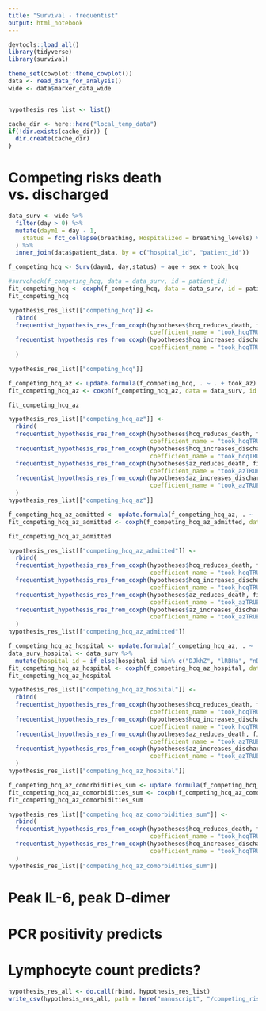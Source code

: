---
title: "Survival - frequentist"
output: html_notebook
---


```{r}
devtools::load_all()
library(tidyverse)
library(survival)

theme_set(cowplot::theme_cowplot())
data <- read_data_for_analysis()
wide <- data$marker_data_wide


hypothesis_res_list <- list()

cache_dir <- here::here("local_temp_data")
if(!dir.exists(cache_dir)) {
  dir.create(cache_dir)
}

```

# Competing risks death vs. discharged


```{r}
data_surv <- wide %>%  
  filter(day > 0) %>%
  mutate(daym1 = day - 1,
    status = fct_collapse(breathing, Hospitalized = breathing_levels) %>% factor(ordered = FALSE) %>% fct_relevel("Hospitalized", "Discharged", "Death") %>% fct_explicit_na("Hospitalized")
  ) %>%
  inner_join(data$patient_data, by = c("hospital_id", "patient_id")) 

f_competing_hcq <- Surv(daym1, day,status) ~ age + sex + took_hcq

#survcheck(f_competing_hcq, data = data_surv, id = patient_id)
fit_competing_hcq <- coxph(f_competing_hcq, data = data_surv, id = patient_id)
fit_competing_hcq

hypothesis_res_list[["competing_hcq"]] <-
  rbind(
  frequentist_hypothesis_res_from_coxph(hypotheses$hcq_reduces_death, fit_competing_hcq,
                                        coefficient_name = "took_hcqTRUE", transition = "1:3", adjusted = "age, sex"),
  frequentist_hypothesis_res_from_coxph(hypotheses$hcq_increases_discharged, fit_competing_hcq,
                                        coefficient_name = "took_hcqTRUE", transition = "1:2", adjusted = "age, sex")
  )

hypothesis_res_list[["competing_hcq"]]
```

```{r}
f_competing_hcq_az <- update.formula(f_competing_hcq, . ~ . + took_az)
fit_competing_hcq_az <- coxph(f_competing_hcq_az, data = data_surv, id = patient_id)

fit_competing_hcq_az

hypothesis_res_list[["competing_hcq_az"]] <-
  rbind(
  frequentist_hypothesis_res_from_coxph(hypotheses$hcq_reduces_death, fit_competing_hcq_az,
                                        coefficient_name = "took_hcqTRUE", transition = "1:3", adjusted = "age, sex, az"),
  frequentist_hypothesis_res_from_coxph(hypotheses$hcq_increases_discharged, fit_competing_hcq_az,
                                        coefficient_name = "took_hcqTRUE", transition = "1:2", adjusted = "age, sex, az"),
  frequentist_hypothesis_res_from_coxph(hypotheses$az_reduces_death, fit_competing_hcq_az,
                                        coefficient_name = "took_azTRUE", transition = "1:3", adjusted = "age, sex, hcq"),
  frequentist_hypothesis_res_from_coxph(hypotheses$az_increases_discharged, fit_competing_hcq_az,
                                        coefficient_name = "took_azTRUE", transition = "1:2", adjusted = "age, sex, hcq")
  )
hypothesis_res_list[["competing_hcq_az"]]
```

```{r}
f_competing_hcq_az_admitted <- update.formula(f_competing_hcq_az, . ~ . + admitted_for_covid)
fit_competing_hcq_az_admitted <- coxph(f_competing_hcq_az_admitted, data = data_surv, id = patient_id)

fit_competing_hcq_az_admitted

hypothesis_res_list[["competing_hcq_az_admitted"]] <-
  rbind(
  frequentist_hypothesis_res_from_coxph(hypotheses$hcq_reduces_death, fit_competing_hcq_az_admitted,
                                        coefficient_name = "took_hcqTRUE", transition = "1:3", adjusted = "age, sex, admitted, az"),
  frequentist_hypothesis_res_from_coxph(hypotheses$hcq_increases_discharged, fit_competing_hcq_az_admitted,
                                        coefficient_name = "took_hcqTRUE", transition = "1:2", adjusted = "age, sex, admitted, az"),
  frequentist_hypothesis_res_from_coxph(hypotheses$az_reduces_death, fit_competing_hcq_az_admitted,
                                        coefficient_name = "took_azTRUE", transition = "1:3", adjusted = "age, sex, admitted, hcq"),
  frequentist_hypothesis_res_from_coxph(hypotheses$az_increases_discharged, fit_competing_hcq_az_admitted,
                                        coefficient_name = "took_azTRUE", transition = "1:2", adjusted = "age, sex, admitted, hcq")
  )
hypothesis_res_list[["competing_hcq_az_admitted"]]
```

```{r}
f_competing_hcq_az_hospital <- update.formula(f_competing_hcq_az, . ~ . + hospital_id)
data_surv_hospital <- data_surv %>% 
  mutate(hospital_id = if_else(hospital_id %in% c("DJkhZ", "lRBHa", "nDINR"), "small", hospital_id))
fit_competing_hcq_az_hospital <- coxph(f_competing_hcq_az_hospital, data = data_surv_hospital, id = patient_id)
fit_competing_hcq_az_hospital

hypothesis_res_list[["competing_hcq_az_hospital"]] <-
  rbind(
  frequentist_hypothesis_res_from_coxph(hypotheses$hcq_reduces_death, fit_competing_hcq_az_hospital,
                                        coefficient_name = "took_hcqTRUE", transition = "1:3", adjusted = "age, sex, az, hospital"),
  frequentist_hypothesis_res_from_coxph(hypotheses$hcq_increases_discharged, fit_competing_hcq_az_hospital,
                                        coefficient_name = "took_hcqTRUE", transition = "1:2", adjusted = "age, sex, az, hospital"),
  frequentist_hypothesis_res_from_coxph(hypotheses$az_reduces_death, fit_competing_hcq_az_hospital,
                                        coefficient_name = "took_azTRUE", transition = "1:3", adjusted = "age, sex, hcq, hospital"),
  frequentist_hypothesis_res_from_coxph(hypotheses$az_increases_discharged, fit_competing_hcq_az_hospital,
                                        coefficient_name = "took_azTRUE", transition = "1:2", adjusted = "age, sex, hcq, hospital")
  )
hypothesis_res_list[["competing_hcq_az_hospital"]]

```


```{r}
f_competing_hcq_az_comorbidities_sum <- update.formula(f_competing_hcq_az, . ~ . + comorbidities_sum)
fit_competing_hcq_az_comorbidities_sum <- coxph(f_competing_hcq_az_comorbidities_sum, data = data_surv, id = patient_id)
fit_competing_hcq_az_comorbidities_sum

hypothesis_res_list[["competing_hcq_az_comorbidities_sum"]] <-
  rbind(
  frequentist_hypothesis_res_from_coxph(hypotheses$hcq_reduces_death, fit_competing_hcq_az_comorbidities_sum,
                                        coefficient_name = "took_hcqTRUE", transition = "1:3", adjusted = "age, sex, az, comorbidities (sum)"),
  frequentist_hypothesis_res_from_coxph(hypotheses$hcq_increases_discharged, fit_competing_hcq_az_comorbidities_sum,
                                        coefficient_name = "took_hcqTRUE", transition = "1:2", adjusted = "age, sex, az, comorbidities (sum)")
  )
hypothesis_res_list[["competing_hcq_az_comorbidities_sum"]]
```





# Peak IL-6, peak D-dimer

# PCR positivity predicts

# Lymphocyte count predicts?




```{r}
hypothesis_res_all <- do.call(rbind, hypothesis_res_list)
write_csv(hypothesis_res_all, path = here("manuscript", "/competing_risks_res.csv"))
```

